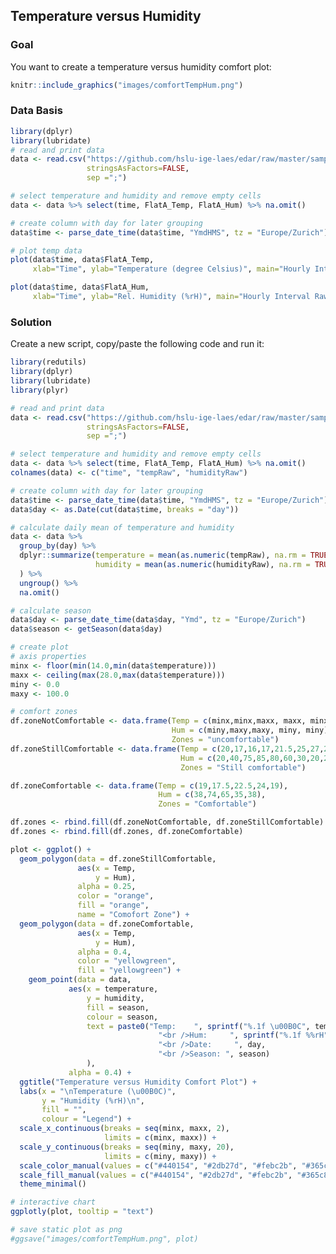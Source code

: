 \newpage
## Temperature versus Humidity
### Goal
You want to create a temperature versus humidity comfort plot:

```r
knitr::include_graphics("images/comfortTempHum.png")
```

### Data Basis

```r
library(dplyr)
library(lubridate)
# read and print data
data <- read.csv("https://github.com/hslu-ige-laes/edar/raw/master/sampleData/flatTempHum.csv",
                 stringsAsFactors=FALSE,
                 sep =";")

# select temperature and humidity and remove empty cells
data <- data %>% select(time, FlatA_Temp, FlatA_Hum) %>% na.omit()

# create column with day for later grouping
data$time <- parse_date_time(data$time, "YmdHMS", tz = "Europe/Zurich")

# plot temp data
plot(data$time, data$FlatA_Temp,
     xlab="Time", ylab="Temperature (degree Celsius)", main="Hourly Interval Raw Data", type = "l")

plot(data$time, data$FlatA_Hum,
     xlab="Time", ylab="Rel. Humidity (%rH)", main="Hourly Interval Raw Data", type = "l")
```

\newpage
### Solution
Create a new script, copy/paste the following code and run it:

```r
library(redutils)
library(dplyr)
library(lubridate)
library(plyr)

# read and print data
data <- read.csv("https://github.com/hslu-ige-laes/edar/raw/master/sampleData/flatTempHum.csv",
                 stringsAsFactors=FALSE,
                 sep =";")

# select temperature and humidity and remove empty cells
data <- data %>% select(time, FlatA_Temp, FlatA_Hum) %>% na.omit()
colnames(data) <- c("time", "tempRaw", "humidityRaw")

# create column with day for later grouping
data$time <- parse_date_time(data$time, "YmdHMS", tz = "Europe/Zurich")
data$day <- as.Date(cut(data$time, breaks = "day"))

# calculate daily mean of temperature and humidity
data <- data %>%
  group_by(day) %>%
  dplyr::summarize(temperature = mean(as.numeric(tempRaw), na.rm = TRUE),
                   humidity = mean(as.numeric(humidityRaw), na.rm = TRUE)
  ) %>%
  ungroup() %>% 
  na.omit()

# calculate season
data$day <- parse_date_time(data$day, "Ymd", tz = "Europe/Zurich")
data$season <- getSeason(data$day)

# create plot
# axis properties
minx <- floor(min(14.0,min(data$temperature)))
maxx <- ceiling(max(28.0,max(data$temperature)))
miny <- 0.0
maxy <- 100.0

# comfort zones
df.zoneNotComfortable <- data.frame(Temp = c(minx,minx,maxx, maxx, minx),
                                    Hum = c(miny,maxy,maxy, miny, miny),
                                    Zones = "uncomfortable")
df.zoneStillComfortable <- data.frame(Temp = c(20,17,16,17,21.5,25,27,25.5,20),
                                      Hum = c(20,40,75,85,80,60,30,20,20),
                                      Zones = "Still comfortable")

df.zoneComfortable <- data.frame(Temp = c(19,17.5,22.5,24,19),
                                 Hum = c(38,74,65,35,38),
                                 Zones = "Comfortable")

df.zones <- rbind.fill(df.zoneNotComfortable, df.zoneStillComfortable)
df.zones <- rbind.fill(df.zones, df.zoneComfortable)

plot <- ggplot() +
  geom_polygon(data = df.zoneStillComfortable,
               aes(x = Temp,
                   y = Hum),
               alpha = 0.25,
               color = "orange",
               fill = "orange",
               name = "Comofort Zone") +
  geom_polygon(data = df.zoneComfortable,
               aes(x = Temp,
                   y = Hum),
               alpha = 0.4,
               color = "yellowgreen",
               fill = "yellowgreen") +
    geom_point(data = data,
             aes(x = temperature,
                 y = humidity,
                 fill = season,
                 colour = season,
                 text = paste0("Temp:    ", sprintf("%.1f \u00B0C", temperature),
                                 "<br />Hum:     ", sprintf("%.1f %%rH", humidity),
                                 "<br />Date:     ", day,
                                 "<br />Season: ", season)
                 ),
             alpha = 0.4) +
  ggtitle("Temperature versus Humidity Comfort Plot") +
  labs(x = "\nTemperature (\u00B0C)",
       y = "Humidity (%rH)\n",
       fill = "",
       colour = "Legend") +
  scale_x_continuous(breaks = seq(minx, maxx, 2),
                     limits = c(minx, maxx)) +
  scale_y_continuous(breaks = seq(miny, maxy, 20),
                     limits = c(miny, maxy)) +
  scale_color_manual(values = c("#440154", "#2db27d", "#febc2b", "#365c8d")) +
  scale_fill_manual(values = c("#440154", "#2db27d", "#febc2b", "#365c8d")) +
  theme_minimal()

# interactive chart
ggplotly(plot, tooltip = "text")
```

```r
# save static plot as png
#ggsave("images/comfortTempHum.png", plot)
```

